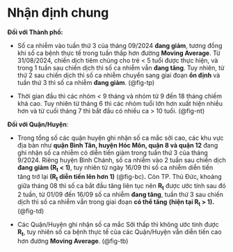# Nhận định chung

**Đối với Thành phố:**

-   Số ca nhiễm vào tuần thứ 3 của tháng 09/2024 **đang giảm**, tương đồng khi số ca bệnh thực tế trong tuần thấp hơn đường **Moving Average**. Từ 31/08/2024, chiến dịch tiêm chủng cho trẻ \< 5 tuổi được thực hiện, và trong 1 tuần sau chiến dịch thì số ca nhiễm vẫn **đang tăng**. Tuy nhiên, từ thứ 2 sau chiến dịch thì số ca nhiễm chuyển sang giai đoạn **ổn định** và tuần thứ 3 thì số ca nhiễm **đang giảm**. (@fig-tp)

-   Thời gian đầu thì các nhóm \< 9 tháng và nhóm từ 9 đến 18 tháng chiếm khá cao. Tuy nhiên từ tháng 6 thì các nhóm tuổi lớn hơn xuất hiện nhiều hơn và từ cuối tháng 7 thì bắt đầu có nhiều ca \> 10 tuổi. (@fig-nt)

**Đối với Quận/Huyện**:

-   Trong tổng số các quận huyện ghi nhận số ca mắc sởi cao, các khu vực địa bàn như **quận Bình Tân, huyện Hóc Môn, quận 8 và quận 12** đang ghi nhận số ca nhiễm có diễn tiến giảm trong tuần thứ 3 của tháng 9/2024. Riêng huyện Bình Chánh, số ca nhiễm vào 2 tuần sau chiến dịch **đang giảm (R~t~ \< 1)**, tuy nhiên từ ngày 16/09 thì số ca nhiễm diễn tiến tăng trở lại **(R~t~ diễn tiến lên hơn 1)** (@fig-bc)**.** Còn TP. Thủ Đức, khoảng giữa tháng 08 thì số ca bắt đầu tăng liên tục nên **R~t~** được ước tính sau đó 2 tuần, từ 01/09 đến 16/09 số ca nhiễm **đang tăng**, tuần thứ 3 sau chiến dịch thì số ca nhiễm vẫn trong giai đoạn **có thể tăng** **(hiện tại R~t~ \> 1).** (@fig-td)

-   Các Quận/Huyện ghi nhận số ca mắc Sởi thấp thì không ước tính được **R~t~**, tuy nhiên số ca bệnh thực tế của các Quận/Huyện vẫn diễn tiến cao hơn đường **Moving Average**. (@fig-tb)
